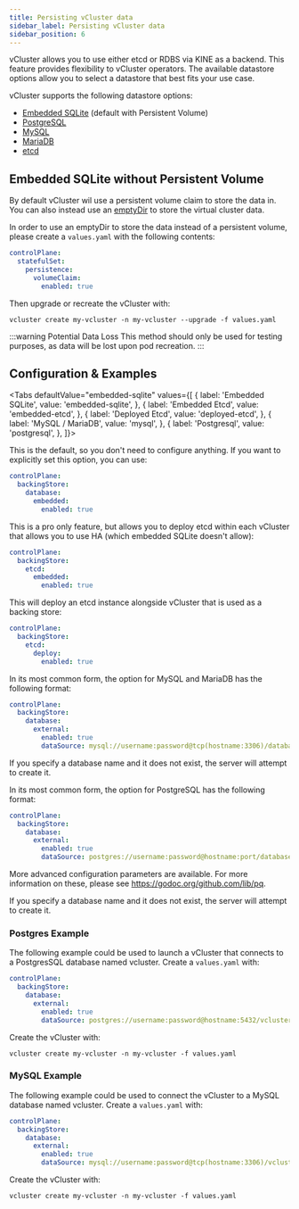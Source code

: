 ```yaml
---
title: Persisting vCluster data
sidebar_label: Persisting vCluster data
sidebar_position: 6
---
```



vCluster allows you to use either etcd or RDBS via KINE as a backend. This feature provides flexibility to vCluster operators. The available datastore options allow you to select a datastore that best fits your use case.

vCluster supports the following datastore options:
* [Embedded SQLite](https://www.sqlite.org/index.html) (default with Persistent Volume)
* [PostgreSQL](https://www.postgresql.org/)
* [MySQL](https://www.mysql.com/)
* [MariaDB](https://mariadb.org/)
* [etcd](https://etcd.io/)

## Embedded SQLite without Persistent Volume

By default vCluster wil use a persistent volume claim to store the data in. You can also instead use an [emptyDir](https://kubernetes.io/docs/concepts/storage/volumes/#emptydir) to store the virtual cluster data.

In order to use an emptyDir to store the data instead of a persistent volume, please create a `values.yaml` with the following contents:

```yaml
controlPlane:
  statefulSet:
    persistence:
      volumeClaim:
        enabled: true
```

Then upgrade or recreate the vCluster with:

```
vcluster create my-vcluster -n my-vcluster --upgrade -f values.yaml
```

:::warning Potential Data Loss
This method should only be used for testing purposes, as data will be lost upon pod recreation.
:::

## Configuration & Examples

<Tabs
    defaultValue="embedded-sqlite"
    values={[
        { label: 'Embedded SQLite', value: 'embedded-sqlite', },
        { label: 'Embedded Etcd', value: 'embedded-etcd', },
        { label: 'Deployed Etcd', value: 'deployed-etcd', },
        { label: 'MySQL / MariaDB', value: 'mysql', },
        { label: 'Postgresql', value: 'postgresql', },
    ]}>
<TabItem value="embedded-sqlite">

This is the default, so you don't need to configure anything. If you want to explicitly set this option, you can use:
```yaml
controlPlane:
  backingStore:
    database:
      embedded:
        enabled: true
```

</TabItem>
<TabItem value="embedded-etcd">

This is a pro only feature, but allows you to deploy etcd within each vCluster that allows you to use HA (which embedded SQLite doesn't allow):
```yaml
controlPlane:
  backingStore:
    etcd:
      embedded:
        enabled: true
```

</TabItem>
<TabItem value="deployed-etcd">

This will deploy an etcd instance alongside vCluster that is used as a backing store:
```yaml
controlPlane:
  backingStore:
    etcd:
      deploy:
        enabled: true
```

</TabItem>
<TabItem value="mysql">

In its most common form, the option for MySQL and MariaDB has the following format:

```yaml
controlPlane:
  backingStore:
    database:
      external:
        enabled: true
        dataSource: mysql://username:password@tcp(hostname:3306)/database-name
```

If you specify a database name and it does not exist, the server will attempt to create it.

</TabItem>
<TabItem value="postgresql">

In its most common form, the option for PostgreSQL has the following format:

```yaml
controlPlane:
  backingStore:
    database:
      external:
        enabled: true
        dataSource: postgres://username:password@hostname:port/database-name
```

More advanced configuration parameters are available. For more information on these, please see https://godoc.org/github.com/lib/pq.

If you specify a database name and it does not exist, the server will attempt to create it.

</TabItem>
</Tabs>

### Postgres Example

The following example could be used to launch a vCluster that connects to a PostgresSQL database named vcluster. Create a `values.yaml` with:

```yaml
controlPlane:
  backingStore:
    database:
      external:
        enabled: true
        dataSource: postgres://username:password@hostname:5432/vcluster
```

Create the vCluster with:
```
vcluster create my-vcluster -n my-vcluster -f values.yaml
```

### MySQL Example

The following example could be used to connect the vCluster to a MySQL database named vcluster. Create a `values.yaml` with:

```yaml
controlPlane:
  backingStore:
    database:
      external:
        enabled: true
        dataSource: mysql://username:password@tcp(hostname:3306)/vcluster
```

Create the vCluster with:
```
vcluster create my-vcluster -n my-vcluster -f values.yaml
```
